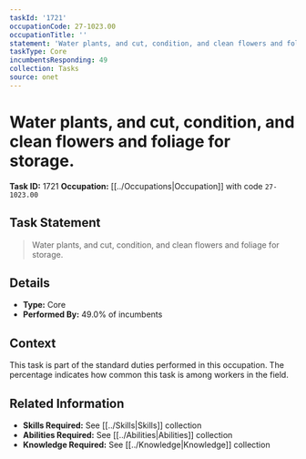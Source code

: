```yaml
---
taskId: '1721'
occupationCode: 27-1023.00
occupationTitle: ''
statement: 'Water plants, and cut, condition, and clean flowers and foliage for storage.'
taskType: Core
incumbentsResponding: 49
collection: Tasks
source: onet
---
```

# Water plants, and cut, condition, and clean flowers and foliage for storage.

**Task ID:** 1721
**Occupation:** [[../Occupations|Occupation]] with code `27-1023.00`

## Task Statement

> Water plants, and cut, condition, and clean flowers and foliage for storage.

## Details

- **Type:** Core
- **Performed By:** 49.0% of incumbents

## Context

This task is part of the standard duties performed in this occupation. The percentage indicates how common this task is among workers in the field.

## Related Information

- **Skills Required:** See [[../Skills|Skills]] collection
- **Abilities Required:** See [[../Abilities|Abilities]] collection
- **Knowledge Required:** See [[../Knowledge|Knowledge]] collection
